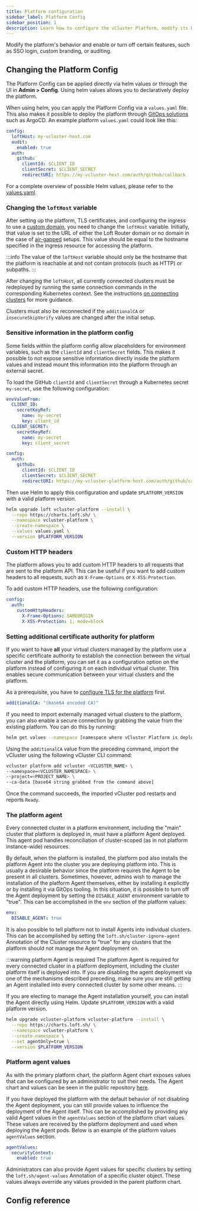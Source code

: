 ```yaml
---
title: Platform configuration
sidebar_label: Platform Config
sidebar_position: 1
description: Learn how to configure the vCluster Platform, modify its behavior, and enable or disable features such as SSO login, custom branding, and auditing.
---
```



Modify the platform's behavior and enable or turn off certain features, such as SSO login, custom branding, or auditing.

## Changing the Platform Config

The Platform Config can be applied directly via helm values or through the UI in **Admin > Config**. Using helm values allows you to declaratively deploy the platform.

When using helm, you can apply the Platform Config via a
`values.yaml` file. This
also makes it possible to deploy the platform through [GitOps
solutions](../install/gitops) such as ArgoCD. An example platform `values.yaml` could look like this:

```yaml title="Example vCluster Platform configuration"
config:
  loftHost: my-vcluster-host.com
  audit:
    enabled: true
  auth:
    github:
      clientId: $CLIENT_ID
      clientSecret: $CLIENT_SECRET
      redirectURI: https://my-vcluster-host.com/auth/github/callback
```

For a complete overview of possible Helm values, please refer to the [values.yaml](https://github.com/loft-sh/loft/blob/master/chart/values.yaml).

### Changing the `loftHost` variable

After setting up the platform, TLS certificates, and configuring the ingress to
use a [custom domain](`./domain.mdx`), you need to change the `loftHost` variable.
Initially, that value is set to the URL of either the Loft Router domain or no
domain in the case of [air-gapped](../install/advanced/air-gapped.mdx) setups. This value should be equal to the hostname specified in the ingress resource for accessing the platform.

:::info
The value of the `loftHost` variable should only be the hostname that the platform is reachable at and not contain protocols (such as HTTP) or subpaths.
:::

After changing the `loftHost`, all currently connected clusters must be redeployed by running the same connection commands in the corresponding Kubernetes context. See the instructions [on connecting clusters](../administer/clusters/connect-cluster.mdx) for more guidance.

Clusters must also be reconnected if the `additionalCA` or `insecureSkipVerify` values are changed after the initial setup.

### Sensitive information in the platform config

Some fields within the platform config allow placeholders for environment variables, such as the `clientId` and `clientSecret` fields. This makes it possible to not expose sensitive information directly inside the platform values and instead mount this information into the platform through an external secret.

To load the GitHub `clientId` and `clientSecret` through a Kubernetes secret `my-secret`, use the following configuration:

```yaml title="Configuration with sensitive information"
envValueFrom:
  CLIENT_ID:
    secretKeyRef:
      name: my-secret
      key: client_id
  CLIENT_SECRET:
    secretKeyRef:
      name: my-secret
      key: client_secret

config:
  auth:
    github:
      clientId: $CLIENT_ID
      clientSecret: $CLIENT_SECRET
      redirectURI: https://my-vcluster-platform-host.com/auth/github/callback
```

Then use Helm to apply this configuration and update `$PLATFORM_VERSION` with a valid platform version.

```bash title="Apply configuration using Helm"
helm upgrade loft vcluster-platform --install \
  --repo https://charts.loft.sh/ \
  --namespace vcluster-platform \
  --create-namespace \
  --values values.yaml \
  --version $PLATFORM_VERSION
```

<!-- vale off -->
### Custom HTTP headers
<!-- vale on -->
The platform allows you to add custom HTTP headers to all requests that are sent to the platform API. This can be useful if you want to add custom headers to all requests, such as `X-Frame-Options` or `X-XSS-Protection`.

To add custom HTTP headers, use the following configuration:

```yaml title="Custom HTTP headers configuration"
config:
  auth:
    customHttpHeaders:
      X-Frame-Options: SAMEORIGIN
      X-XSS-Protection: 1; mode=block
```

### Setting additional certificate authority for platform

If you want to have **all** your virtual clusters managed by the platform use a
specific certificate authority to establish the connection between the virtual
cluster and the platform, you can set it as a configuration option on the
platform instead of configuring it on each individual virtual cluster. This
enables secure communication between your virtual clusters and the platform.

As a prerequisite, you have to [configure TLS for the platform](/platform/configure/domain#configure-tls) first.

```yaml title="Additional certificate authority configuration"
additionalCA: "(base64 encoded CA)"
```

If you need to import externally managed virtual clusters to the platform, you can also enable a secure connection by grabbing the value from the existing platform. You can do this by running:

```bash title="Get additionalCA value"
helm get values --namespace [namespace where vCluster Platform is deployed] [loft helm release name] --all | grep additionalCA
```

Using the `additionalCA` value from the preceding command, import the vCluster using the following vCluster CLI command:

```bash title="Import vCluster with additionalCA"
vcluster platform add vcluster <VCLUSTER_NAME> \
--namespace=<VCLUSTER_NAMESPACE> \
--project=<PROJECT_NAME> \
--ca-data [base64 string grabbed from the command above]
```

Once the command succeeds, the imported vCluster pod restarts and reports `Ready`.

### The platform agent

Every connected cluster in a platform environment, including the "main" cluster
that platform is deployed in, must have a platform Agent deployed. This agent
pod handles reconciliation of cluster-scoped (as in not platform instance-wide) resources.

By default, when the platform is installed, the platform pod also installs the
platform Agent into the cluster you are deploying platform into. This is usually
a desirable behavior since the platform requires the Agent to be present in all
clusters. Sometimes, however, admins wish to manage the installation of the
platform Agent themselves, either by installing it explicitly or by
installing it via GitOps tooling. In this situation, it is possible to turn off the Agent deployment by setting the `DISABLE_AGENT` environment variable to "true". This can be accomplished in the `env` section of the platform values:

```yaml title="Disable Agent deployment"
env:
  DISABLE_AGENT: true
```

It is also possible to tell platform not to install Agents into individual
clusters. This can be accomplished by setting the `loft.sh/cluster-ignore-agent`
Annotation of the Cluster resource to "true" for any clusters that the platform should not manage the Agent deployment on.

:::warning platform Agent is required
The platform Agent is required for every connected cluster in a platform
deployment, including the cluster platform itself is deployed into. If you are
disabling the agent deployment via one of the mechanisms described preceding, make sure you are still getting an Agent installed into every connected cluster by some other means.
:::

If you are electing to manage the Agent installation yourself, you can install the Agent directly using Helm. Update `$PLATFORM_VERSION` with a valid platform version.

```bash title="Install Agent using Helm"
helm upgrade vcluster-platform vcluster-platform --install \
  --repo https://charts.loft.sh/ \
  --namespace vcluster-platform \
  --create-namespace \
  --set agentOnly=true \
  --version $PLATFORM_VERSION
```

### Platform agent values

As with the primary platform chart, the platform Agent chart exposes values that can be configured by an administrator to suit their needs. The Agent chart and values can be seen in the public repository [here](https://github.com/loft-sh/loft/tree/master/chart).

If you have deployed the platform with the default behavior of not disabling the Agent deployment, you can still provide values to influence the deployment of the Agent itself. This can be accomplished by providing any valid Agent values in the `agentValues` section of the platform chart values. These values are received by the platform deployment and used when deploying the Agent pods. Below is an example of the platform values `agentValues` section.

```yaml title="Agent values configuration"
agentValues:
  securityContext:
    enabled: true
```

Administrators can also provide Agent values for specific clusters by setting the `loft.sh/agent-values` Annotation of a specific cluster object. These values always override any values provided in the parent platform chart.

## Config reference

<VClusterProConfig />
